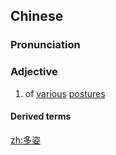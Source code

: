 ==Chinese==
{{zh-forms}}

===Pronunciation===
{{zh-pron
|m=duōzī
|c=do1 zi1
|cat=a
}}

===Adjective===
{{zh-adj}}

# of [[various]] [[posture]]s

====Derived terms====
{{zh-der|多姿多采|多彩多姿|多采多姿|婀娜多姿|絢麗多姿|綽約多姿}}

[[zh:多姿]]
